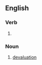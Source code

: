 ==English==

===Verb===
{{head|en|present participle}}

# {{present participle of|devalue|lang=en|nocat=1}}

===Noun===
{{en-noun}}

# [[devaluation]]